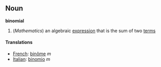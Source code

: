 ==Noun==
'''binomial'''

#(''Mathematics'') an algebraic [[expression]] that is the sum of two [[term]]s

====Translations====
*[[French]]: [[binôme]] ''m''
*[[Italian]]: [[binomio]] ''m''